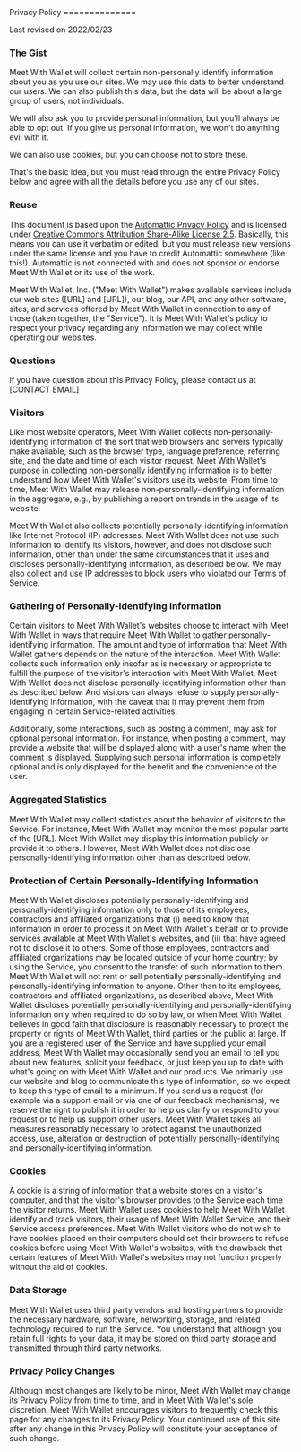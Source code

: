 
<Container maxW="6xl" mt={8} flex={1}>
Privacy Policy
==============

Last revised on 2022/02/23

### The Gist

Meet With Wallet will collect certain non-personally identify information about you as you use our sites. We may use this data to better understand our users. We can also publish this data, but the data will be about a large group of users, not individuals.

We will also ask you to provide personal information, but you'll always be able to opt out. If you give us personal information, we won't do anything evil with it.

We can also use cookies, but you can choose not to store these.

That's the basic idea, but you must read through the entire Privacy Policy below and agree with all the details before you use any of our sites.

### Reuse

This document is based upon the [Automattic Privacy Policy](http://automattic.com/privacy/) and is licensed under [Creative Commons Attribution Share-Alike License 2.5](http://creativecommons.org/licenses/by-sa/2.5/). Basically, this means you can use it verbatim or edited, but you must release new versions under the same license and you have to credit Automattic somewhere (like this!). Automattic is not connected with and does not sponsor or endorse Meet With Wallet or its use of the work.

Meet With Wallet, Inc. ("Meet With Wallet") makes available services include our web sites ([URL] and [URL]), our blog, our API, and any other software, sites, and services offered by Meet With Wallet in connection to any of those (taken together, the "Service"). It is Meet With Wallet's policy to respect your privacy regarding any information we may collect while operating our websites.

### Questions

If you have question about this Privacy Policy, please contact us at [CONTACT EMAIL]

### Visitors

Like most website operators, Meet With Wallet collects non-personally-identifying information of the sort that web browsers and servers typically make available, such as the browser type, language preference, referring site, and the date and time of each visitor request. Meet With Wallet's purpose in collecting non-personally identifying information is to better understand how Meet With Wallet's visitors use its website. From time to time, Meet With Wallet may release non-personally-identifying information in the aggregate, e.g., by publishing a report on trends in the usage of its website.

Meet With Wallet also collects potentially personally-identifying information like Internet Protocol (IP) addresses. Meet With Wallet does not use such information to identify its visitors, however, and does not disclose such information, other than under the same circumstances that it uses and discloses personally-identifying information, as described below. We may also collect and use IP addresses to block users who violated our Terms of Service.

### Gathering of Personally-Identifying Information

Certain visitors to Meet With Wallet's websites choose to interact with Meet With Wallet in ways that require Meet With Wallet to gather personally-identifying information. The amount and type of information that Meet With Wallet gathers depends on the nature of the interaction. Meet With Wallet collects such information only insofar as is necessary or appropriate to fulfill the purpose of the visitor's interaction with Meet With Wallet. Meet With Wallet does not disclose personally-identifying information other than as described below. And visitors can always refuse to supply personally-identifying information, with the caveat that it may prevent them from engaging in certain Service-related activities.

Additionally, some interactions, such as posting a comment, may ask for optional personal information. For instance, when posting a comment, may provide a website that will be displayed along with a user's name when the comment is displayed. Supplying such personal information is completely optional and is only displayed for the benefit and the convenience of the user.

### Aggregated Statistics

Meet With Wallet may collect statistics about the behavior of visitors to the Service. For instance, Meet With Wallet may monitor the most popular parts of the [URL]. Meet With Wallet may display this information publicly or provide it to others. However, Meet With Wallet does not disclose personally-identifying information other than as described below.

### Protection of Certain Personally-Identifying Information

Meet With Wallet discloses potentially personally-identifying and personally-identifying information only to those of its employees, contractors and affiliated organizations that (i) need to know that information in order to process it on Meet With Wallet's behalf or to provide services available at Meet With Wallet's websites, and (ii) that have agreed not to disclose it to others. Some of those employees, contractors and affiliated organizations may be located outside of your home country; by using the Service, you consent to the transfer of such information to them. Meet With Wallet will not rent or sell potentially personally-identifying and personally-identifying information to anyone. Other than to its employees, contractors and affiliated organizations, as described above, Meet With Wallet discloses potentially personally-identifying and personally-identifying information only when required to do so by law, or when Meet With Wallet believes in good faith that disclosure is reasonably necessary to protect the property or rights of Meet With Wallet, third parties or the public at large. If you are a registered user of the Service and have supplied your email address, Meet With Wallet may occasionally send you an email to tell you about new features, solicit your feedback, or just keep you up to date with what's going on with Meet With Wallet and our products. We primarily use our website and blog to communicate this type of information, so we expect to keep this type of email to a minimum. If you send us a request (for example via a support email or via one of our feedback mechanisms), we reserve the right to publish it in order to help us clarify or respond to your request or to help us support other users. Meet With Wallet takes all measures reasonably necessary to protect against the unauthorized access, use, alteration or destruction of potentially personally-identifying and personally-identifying information.

### Cookies
A cookie is a string of information that a website stores on a visitor's computer, and that the visitor's browser provides to the Service each time the visitor returns. Meet With Wallet uses cookies to help Meet With Wallet identify and track visitors, their usage of Meet With Wallet Service, and their Service access preferences. Meet With Wallet visitors who do not wish to have cookies placed on their computers should set their browsers to refuse cookies before using Meet With Wallet's websites, with the drawback that certain features of Meet With Wallet's websites may not function properly without the aid of cookies.

### Data Storage
Meet With Wallet uses third party vendors and hosting partners to provide the necessary hardware, software, networking, storage, and related technology required to run the Service. You understand that although you retain full rights to your data, it may be stored on third party storage and transmitted through third party networks.

### Privacy Policy Changes
Although most changes are likely to be minor, Meet With Wallet may change its Privacy Policy from time to time, and in Meet With Wallet's sole discretion. Meet With Wallet encourages visitors to frequently check this page for any changes to its Privacy Policy. Your continued use of this site after any change in this Privacy Policy will constitute your acceptance of such change. 
</Container>